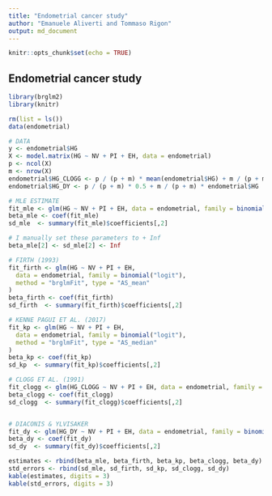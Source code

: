 ```yaml
---
title: "Endometrial cancer study"
author: "Emanuele Aliverti and Tommaso Rigon"
output: md_document
---
```


```r
knitr::opts_chunk$set(echo = TRUE)
```

## Endometrial cancer study

```r
library(brglm2)
library(knitr)

rm(list = ls())
data(endometrial)

# DATA
y <- endometrial$HG
X <- model.matrix(HG ~ NV + PI + EH, data = endometrial)
p <- ncol(X)
m <- nrow(X)
endometrial$HG_CLOGG <- p / (p + m) * mean(endometrial$HG) + m / (p + m) * endometrial$HG
endometrial$HG_DY <- p / (p + m) * 0.5 + m / (p + m) * endometrial$HG

# MLE ESTIMATE
fit_mle <- glm(HG ~ NV + PI + EH, data = endometrial, family = binomial("logit"))
beta_mle <- coef(fit_mle)
sd_mle  <- summary(fit_mle)$coefficients[,2]

# I manually set these parameters to + Inf 
beta_mle[2] <- sd_mle[2] <- Inf

# FIRTH (1993)
fit_firth <- glm(HG ~ NV + PI + EH,
  data = endometrial, family = binomial("logit"),
  method = "brglmFit", type = "AS_mean"
)
beta_firth <- coef(fit_firth)
sd_firth  <- summary(fit_firth)$coefficients[,2]

# KENNE PAGUI ET AL. (2017)
fit_kp <- glm(HG ~ NV + PI + EH,
  data = endometrial, family = binomial("logit"),
  method = "brglmFit", type = "AS_median"
)
beta_kp <- coef(fit_kp)
sd_kp  <- summary(fit_kp)$coefficients[,2]

# CLOGG ET AL. (1991)
fit_clogg <- glm(HG_CLOGG ~ NV + PI + EH, data = endometrial, family = binomial("logit"))
beta_clogg <- coef(fit_clogg)
sd_clogg  <- summary(fit_clogg)$coefficients[,2]


# DIACONIS & YLVISAKER
fit_dy <- glm(HG_DY ~ NV + PI + EH, data = endometrial, family = binomial("logit"))
beta_dy <- coef(fit_dy)
sd_dy  <- summary(fit_dy)$coefficients[,2]

estimates <- rbind(beta_mle, beta_firth, beta_kp, beta_clogg, beta_dy)
std_errors <- rbind(sd_mle, sd_firth, sd_kp, sd_clogg, sd_dy)
kable(estimates, digits = 3)
kable(std_errors, digits = 3)
```

